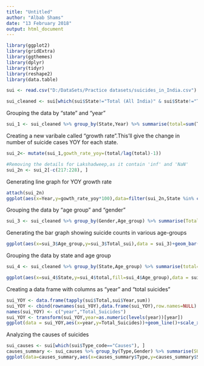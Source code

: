 ```yaml
---
title: "Untitled"
author: "Albab Shams"
date: "13 February 2018"
output: html_document
---
```


```r
library(ggplot2)
library(gridExtra)
library(ggthemes)
library(dplyr)
library(tidyr)
library(reshape2)
library(data.table)
```

```r
sui <- read.csv("D:/DataSets/Practice datasets/suicides_in_India.csv")

sui_cleaned <- sui[which(sui$State!="Total (All India)" & sui$State!="Total(Uts)" & sui$State!="Total (States)") & sui$Age_group!= "0-100+", ]
```

Grouping the data by "state" and "year"
```r
sui_1 <- sui_cleaned %>% group_by(State,Year) %>% summarise(total=sum(Total))
```

Creating a new varibale called "growth rate".This'll give the change in number of suicide cases YOY for each state.
```r
sui_2<- mutate(sui_1,gowth_rate_yoy=(total/lag(total)-1))

#Removing the details for Lakshadweep,as it contain 'inf' and 'NaN'
sui_2n <- sui_2[-c(217:228), ]
```
Generating line graph for YOY growth rate
```r
attach(sui_2n)
ggplot(aes(x=Year,y=gowth_rate_yoy*100),data=filter(sui_2n,State %in% c("Bihar","Kerala","West Bengal","Madhya Pradesh")))+geom_point(aes(color=State))+geom_line(aes(color=State))+scale_x_continuous(breaks = seq(2001,2012,1))+scale_y_continuous(breaks = seq(-50,100,20))+geom_hline(yintercept = 0,linetype=5)+ylab("YOY Growth(%)")
```

Grouping the data by "age group" and "gender"
```r
sui_3 <- sui_cleaned %>% group_by(Gender,Age_group) %>% summarise(Total_sui=sum(Total))
```
Generating the bar graph showing suicide counts in various age-groups

```r
ggplot(aes(x=sui_3$Age_group,y=sui_3$Total_sui),data = sui_3)+geom_bar(stat="identity",aes(fill=sui_3$Gender),position="dodge")+xlab("AGE_GROUPS")+ylab("No of Suicides")+ggtitle("Suicide by age_group")
```
Grouping the data by state and age group

```r
sui_4 <- sui_cleaned %>% group_by(State,Age_group) %>% summarise(total=sum(Total))
```
```r
ggplot(aes(x=sui_4$State,y=sui_4$total,fill=sui_4$Age_group),data = sui_4)+geom_bar(stat="identity",position = "dodge")+xlab("States")+ylab("Total suicides")+theme(axis.text.x = element_text(angle = -90,vjust=0,hjust=0))
```


Creating a data frame with columns as "year" and "total suicides"
```r
sui_YOY <- data.frame(tapply(sui$Total,sui$Year,sum))
sui_YOY <- cbind(rownames(sui_YOY),data.frame(sui_YOY),row.names=NULL)
names(sui_YOY) <- c("year","Total_Suicides")
sui_YOY <- transform(sui_YOY,year=as.numeric(levels(year))[year])
ggplot(data = sui_YOY,aes(x=year,y=Total_Suicides))+geom_line()+scale_x_continuous(breaks = seq(2001,2012,1))
```

Analyzing the causes of suicides
```r
sui_causes <- sui[which(sui$Type_code=="Causes"), ]
causes_summary <- sui_causes %>% group_by(Type,Gender) %>% summarise(SUM=sum(Total))
ggplot(data=causes_summary,aes(x=causes_summary$Type,y=causes_summary$SUM))+geom_bar(stat = "identity",aes(fill=causes_summary$Gender),position ="dodge")+theme(axis.text.x=element_text(angle =-90,vjust = 0,hjust=0))+ggtitle("Suicide Causes-by Gender")+theme(plot.title = element_text(hjust=.5,family="serif"))+xlab("Suicide Causes")+ylab("Suicide count")
```

